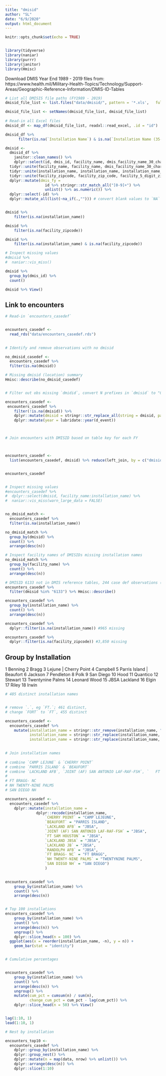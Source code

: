 ```yaml
---
title: "dmisid"
author: "SL"
date: "6/9/2020"
output: html_document
---
```


```r
knitr::opts_chunk$set(echo = TRUE)


library(tidyverse)
library(naniar)
library(purrr)
library(janitor)
library(Hmisc)


```


Download DMIS Year End 1989 - 2019 files from:
https://www.health.mil/Military-Health-Topics/Technology/Support-Areas/Geographic-Reference-Information/DMIS-ID-Tables


```r

# List all DMISIS file paths (FY1989 - 2019)
dmisid_file_list <- list.files("data/dmisid/", pattern = '*.xls',   full.names = TRUE)

dmisid_file_list <- setNames(dmisid_file_list, dmisid_file_list) 
  
# Read-in all Excel files
dmisid_df <- map_df(dmisid_file_list, readxl::read_excel, .id = "id")

dmisid_df %>% 
      filter(is.na(`Installation Name`) & is.na(`Installation Name (35-character maximum)`))

dmisid <-
  dmisid_df %>% 
    janitor::clean_names() %>%
    dplyr::select(id, dmis_id, facility_name, dmis_facility_name_30_character_maximum, facility_zip_code, installation_name, installation_name_35_character_maximum, facility_5_digit_zip_code) %>% 
  tidyr::unite(facility_name, facility_name, dmis_facility_name_30_character_maximum, sep = "", na.rm = TRUE) %>% 
  tidyr::unite(installation_name, installation_name, installation_name_35_character_maximum, sep = "", na.rm = TRUE) %>% 
  tidyr::unite(facility_zipcode, facility_zip_code, facility_5_digit_zip_code, sep = "", na.rm = TRUE) %>% 
  dplyr::mutate(dmis_fy = 
                  id %>% stringr::str_match_all("[0-9]+") %>%
                  unlist() %>% as.numeric()) %>% 
  dplyr::select(-id) %>% 
  dplyr::mutate_all(list(~na_if(.,""))) # convert blank values to `NA`


dmisid %>% 
    filter(is.na(installation_name))

dmisid %>% 
    filter(is.na(facility_zipcode))

dmisid %>% 
    filter(is.na(installation_name) & is.na(facility_zipcode))

# Inspect missing values
#dmisid %>% 
#  naniar::vis_miss()  

dmisid %>% 
  group_by(dmis_id) %>% 
  count()

dmisid %>% View()
```

## Link to encounters
```r
# Read-in `encounters_casedef`


encounters_casedef <-
  read_rds("data/encounters_casedef.rds") 
    

# Identify and remove observations with no dmisid

no_dmisid_casedef <-
  encounters_casedef %>% 
  filter(is.na(dmisid))

# Missing dmisid (location) summary
Hmisc::describe(no_dmisid_casedef)


# Filter out obs missing `dmidid`, convert N prefixes in `dmisid` to "0" 

encounters_casedef <-
 encounters_casedef %>% 
    filter(!is.na(dmisid)) %>%
    dplyr::mutate(dmisid = stringr::str_replace_all(string = dmisid, pattern = "N", replacement = "0")) %>% 
    dplyr::mutate(year = lubridate::year(d_event))



# Join encounters with DMISID based on table key for each FY



encounters_casedef <-
  list(encounters_casedef, dmisid) %>% reduce(left_join, by = c("dmisid" = "dmis_id"))


encounters_casedef


# Inspect missing values
#encounters_casedef %>%
#  dplyr::select(dmisid, facility_name:installation_name) %>% 
#  naniar::vis_miss(warn_large_data = FALSE) 


no_dmisid_match <-
  encounters_casedef %>% 
  filter(is.na(installation_name))

no_dmisid_match %>% 
  group_by(dmisid) %>% 
  count() %>% 
  arrange(desc(n))

# Inspect facility names of DMISIDs missing installation names
no_dmisid_match %>% 
  group_by(facility_name) %>% 
  count() %>% 
  arrange(desc(n))

# DMISID 6133 not in DMIS reference tables, 244 case def observations (Marines)
encounters_casedef %>% 
  filter(dmisid %in% "6133") %>% Hmisc::describe()

encounters_casedef %>% 
  group_by(installation_name) %>% 
  count() %>% 
  arrange(desc(n))

encounters_casedef %>% 
  dplyr::filter(is.na(installation_name)) #965 missing

encounters_casedef %>% 
  dplyr::filter(is.na(facility_zipcode)) #3,850 missing

```


## Group by Installation
1 Benning
2 Bragg
3 Lejune | Cherry Point
4 Campbell
5 Parris Island | Beaufort
6 Jackson
7 Pendleton
8 Polk
9 San Diego
10 Hood
11 Quantico
12 Stewart
13 Twentynine Palms
14 Leonard Wood
15 JBSA Lackland
16 Elgin
17 Riley
18 Irwin


```r
# 485 distinct installation names


# remove `.`, eg `FT.`; 461 distinct,
# change `FORT` to `FT`, 455 distinct

encounters_casedef <-
  encounters_casedef %>% 
    mutate(installation_name = stringr::str_remove(installation_name, "\\."),
           installation_name = stringr::str_replace(installation_name, "FORT", "FT"),# also changes "BEAUFORT"
           installation_name = stringr::str_replace(installation_name, "BEAUFT", "BEAUFORT"))

  
# Join installation names
  
# combine `CAMP LEJUNE` & `CHERRY POINT`
# combine `PARRIS ISLAND` & `BEAUFORT`
# combine `LACKLAND AFB`, `JOINT (AF) SAN ANTONIO LAF-RAF-FSH`, `	FT SAM HOUSTON`, `LACKLAND JBSA`, `LACKLAND JB`, `RANDOLPH AFB`
# 
# FT BRAGG- NC  
# NH TWENTY-NINE PALMS
# SAN DIEGO NH

encounters_casedef <-
  encounters_casedef %>% 
    dplyr::mutate(installation_name =
              dplyr::recode(installation_name, 
                  `CHERRY POINT` = "CAMP LEJEUNE",
                  `BEAUFORT` = "PARRIS ISLAND",
                  `LACKLAND AFB` = "JBSA",
                  `JOINT (AF) SAN ANTONIO LAF-RAF-FSH` = "JBSA",
                  `FT SAM HOUSTON` = "JBSA",
                  `LACKLAND JBSA` = "JBSA",
                  `LACKLAND JB` = "JBSA",
                  `RANDOLPH AFB` = "JBSA",
                  `FT BRAGG- NC` = "FT BRAGG",
                  `NH TWENTY-NINE PALMS` = "TWENTYNINE PALMS",
                  `SAN DIEGO NH` = "SAN DIEGO")  
                  ) 
  

encounters_casedef %>% 
    group_by(installation_name) %>% 
    count() %>% 
    arrange(desc(n)) 


# Top 100 installations
encounters_casedef %>% 
    group_by(installation_name) %>% 
    count() %>% 
    arrange(desc(n)) %>% 
    ungroup() %>% 
    dplyr::slice_head(n = 100) %>% 
  ggplot(aes(x = reorder(installation_name, -n), y = n)) +
    geom_bar(stat = "identity")


# Cumulative percentages


encounters_casedef %>% 
    group_by(installation_name) %>% 
    count() %>% 
    arrange(desc(n)) %>% 
    ungroup() %>% 
    mutate(cum_pct = cumsum(n) / sum(n),
           change_cum_pct = cum_pct - lag(cum_pct)) %>% 
    dplyr::slice_head(n = 50) %>% View()


lag(1:10, 1)
lead(1:10, 1)

# Nest by installation

encounters_top10 <-
  encounters_casedef %>%
    dplyr::group_by(installation_name) %>% 
    dplyr::group_nest() %>% 
    dplyr::mutate(n = map(data, nrow) %>% unlist()) %>% 
    dplyr::arrange(desc(n)) %>% 
    dplyr::slice(1:10)
  
```

